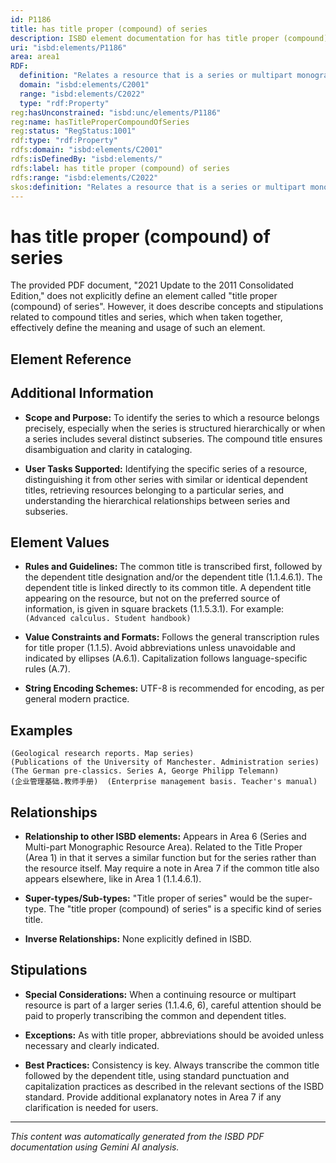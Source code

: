 ```yaml
---
id: P1186
title: has title proper (compound) of series
description: ISBD element documentation for has title proper (compound) of series
uri: "isbd:elements/P1186"
area: area1
RDF:
  definition: "Relates a resource that is a series or multipart monographic resource to the title proper consisting of a common title and a dependent title, with or without a dependent title designation."
  domain: "isbd:elements/C2001"
  range: "isbd:elements/C2022"
  type: "rdf:Property"
reg:hasUnconstrained: "isbd:unc/elements/P1186"
reg:name: hasTitleProperCompoundOfSeries
reg:status: "RegStatus:1001"
rdf:type: "rdf:Property"
rdfs:domain: "isbd:elements/C2001"
rdfs:isDefinedBy: "isbd:elements/"
rdfs:label: has title proper (compound) of series
rdfs:range: "isbd:elements/C2022"
skos:definition: "Relates a resource that is a series or multipart monographic resource to the title proper consisting of a common title and a dependent title, with or without a dependent title designation."
---
```

# has title proper (compound) of series

The provided PDF document, "2021 Update to the 2011 Consolidated Edition," does not explicitly define an element called "title proper (compound) of series".  However, it does describe concepts and stipulations related to compound titles and series, which when taken together, effectively define the meaning and usage of such an element.

## Element Reference


<ElementReference frontMatter={frontMatter} />

## Additional Information

- **Scope and Purpose:** To identify the series to which a resource belongs precisely, especially when the series is structured hierarchically or when a series includes several distinct subseries. The compound title ensures disambiguation and clarity in cataloging.

- **User Tasks Supported:** Identifying the specific series of a resource, distinguishing it from other series with similar or identical dependent titles, retrieving resources belonging to a particular series, and understanding the hierarchical relationships between series and subseries.


## Element Values

- **Rules and Guidelines:** The common title is transcribed first, followed by the dependent title designation and/or the dependent title (1.1.4.6.1). The dependent title is linked directly to its common title. A dependent title appearing on the resource, but not on the preferred source of information, is given in square brackets (1.1.5.3.1).  For example: `(Advanced calculus. Student handbook)`

- **Value Constraints and Formats:**  Follows the general transcription rules for title proper (1.1.5).  Avoid abbreviations unless unavoidable and indicated by ellipses (A.6.1). Capitalization follows language-specific rules (A.7).

- **String Encoding Schemes:**  UTF-8 is recommended for encoding, as per general modern practice.


## Examples

```
(Geological research reports. Map series)
(Publications of the University of Manchester. Administration series)
(The German pre-classics. Series A, George Philipp Telemann)
(企业管理基础.教师手册)  (Enterprise management basis. Teacher's manual)
```

## Relationships

- **Relationship to other ISBD elements:**  Appears in Area 6 (Series and Multi-part Monographic Resource Area). Related to the Title Proper (Area 1) in that it serves a similar function but for the series rather than the resource itself. May require a note in Area 7 if the common title also appears elsewhere, like in Area 1 (1.1.4.6.1).


- **Super-types/Sub-types:** "Title proper of series" would be the super-type. The "title proper (compound) of series" is a specific kind of series title.

- **Inverse Relationships:**  None explicitly defined in ISBD.


## Stipulations

- **Special Considerations:** When a continuing resource or multipart resource is part of a larger series (1.1.4.6, 6), careful attention should be paid to properly transcribing the common and dependent titles.

- **Exceptions:**  As with title proper, abbreviations should be avoided unless necessary and clearly indicated.

- **Best Practices:**  Consistency is key. Always transcribe the common title followed by the dependent title, using standard punctuation and capitalization practices as described in the relevant sections of the ISBD standard.  Provide additional explanatory notes in Area 7 if any clarification is needed for users.


---

*This content was automatically generated from the ISBD PDF documentation using Gemini AI analysis.*
